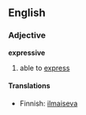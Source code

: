 ==English==
===Adjective===
'''expressive'''

#able to [[express]]

====Translations====
*Finnish: [[ilmaiseva]]